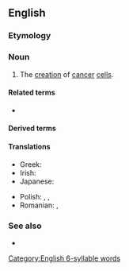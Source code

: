 ==English==

===Etymology===
{{confix|en|carcino|genesis}}

===Noun===
{{en-noun|~|carcinogeneses}}

# {{lb|en|oncology}} The [[creation]] of [[cancer]] [[cell]]s.

====Related terms====
* {{l|en|carcinogenetic}}

====Derived terms====
{{der3|en
|adenocarcinogenesis
|anticarcinogenesis
|cholangiocarcinogenesis
|cocarcinogenesis
|hepatocarcinogenesis
|nephrocarcinogenesis
|neurocarcinogenesis
|photocarcinogenesis
|teratocarcinogenesis}}

====Translations====
{{trans-top|the creation of cancer cells}}
* Greek: {{t+|el|καρκινογένεση|f}}
* Irish: {{t|ga|carcanaigineas|m}}
* Japanese: {{t|ja|発癌|tr=はつがん, hatsugan}}
{{trans-mid}}
* Polish: {{t|pl|karcynogeneza}}, {{t|pl|kancerogeneza}}, {{t|pl|karcinogeneza|f}}
* Romanian: {{t+|ro|carcinogeneză|f}}, {{t+|ro|cancerogeneză|f}}
{{trans-bottom}}

===See also===
* {{pedia}}

[[Category:English 6-syllable words‎]]